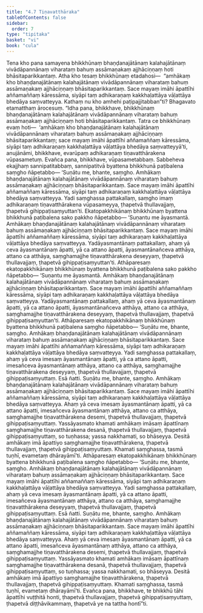 ```yaml
---
title: "4.7 Tiṇavatthāraka"
tableOfContents: false
sidebar:
  order: 7
type: "tipitaka"
basket: "vi"
book: "cula"
---
```



<DynamicBreadcrumb />

<Division number="212" book="cula" bookNo="4" page="208">

<Paragraph number="871" book="cula">
Tena kho pana samayena bhikkhūnaṃ bhaṇḍanajātānaṃ kalahajātānaṃ vivādāpannānaṃ viharataṃ bahuṃ assāmaṇakaṃ ajjhāciṇṇaṃ hoti bhāsitaparikkantaṃ. Atha kho tesaṃ bhikkhūnaṃ etadahosi—  “amhākaṃ kho bhaṇḍanajātānaṃ kalahajātānaṃ vivādāpannānaṃ viharataṃ bahuṃ assāmaṇakaṃ ajjhāciṇṇaṃ bhāsitaparikkantaṃ. Sace mayaṃ imāhi āpattīhi aññamaññaṃ kāressāma, siyāpi taṃ adhikaraṇaṃ kakkhaḷattāya vāḷattāya bhedāya saṃvatteyya. Kathaṃ nu kho amhehi paṭipajjitabban”ti? Bhagavato etamatthaṃ ārocesuṃ.
</Paragraph>

<Paragraph number="872" book="cula">
“Idha pana, bhikkhave, bhikkhūnaṃ bhaṇḍanajātānaṃ kalahajātānaṃ vivādāpannānaṃ viharataṃ bahuṃ assāmaṇakaṃ ajjhāciṇṇaṃ hoti bhāsitaparikkantaṃ. Tatra ce bhikkhūnaṃ evaṃ hoti—  ‘amhākaṃ kho bhaṇḍanajātānaṃ kalahajātānaṃ vivādāpannānaṃ viharataṃ bahuṃ assāmaṇakaṃ ajjhāciṇṇaṃ bhāsitaparikkantaṃ; sace mayaṃ imāhi āpattīhi aññamaññaṃ kāressāma, siyāpi taṃ adhikaraṇaṃ kakkhaḷattāya vāḷattāya bhedāya saṃvatteyyā’ti, anujānāmi, bhikkhave, evarūpaṃ adhikaraṇaṃ tiṇavatthārakena vūpasametuṃ. Evañca pana, bhikkhave, vūpasametabbaṃ. Sabbeheva ekajjhaṃ sannipatitabbaṃ, sannipatitvā byattena bhikkhunā paṭibalena saṃgho ñāpetabbo—
</Paragraph>

<Paragraph number="873" book="cula">
‘Suṇātu me, bhante, saṃgho. Amhākaṃ bhaṇḍanajātānaṃ kalahajātānaṃ vivādāpannānaṃ viharataṃ bahuṃ assāmaṇakaṃ ajjhāciṇṇaṃ bhāsitaparikkantaṃ. Sace mayaṃ imāhi āpattīhi aññamaññaṃ kāressāma, siyāpi taṃ adhikaraṇaṃ kakkhaḷattāya vāḷattāya bhedāya saṃvatteyya. Yadi saṃghassa pattakallaṃ, saṃgho imaṃ adhikaraṇaṃ tiṇavatthārakena vūpasameyya, ṭhapetvā thullavajjaṃ, ṭhapetvā gihippaṭisaṃyuttan’ti. Ekatopakkhikānaṃ bhikkhūnaṃ byattena bhikkhunā paṭibalena sako pakkho ñāpetabbo—
</Paragraph>

<Paragraph number="874" book="cula">
‘Suṇantu me āyasmantā. Amhākaṃ bhaṇḍanajātānaṃ kalahajātānaṃ vivādāpannānaṃ viharataṃ bahuṃ assāmaṇakaṃ ajjhāciṇṇaṃ bhāsitaparikkantaṃ. Sace mayaṃ imāhi āpattīhi aññamaññaṃ kāressāma, siyāpi taṃ adhikaraṇaṃ kakkhaḷattāya vāḷattāya bhedāya saṃvatteyya. Yadāyasmantānaṃ pattakallaṃ, ahaṃ yā ceva āyasmantānaṃ āpatti, yā ca attano āpatti, āyasmantānañceva atthāya, attano ca atthāya, saṃghamajjhe tiṇavatthārakena deseyyaṃ, ṭhapetvā thullavajjaṃ, ṭhapetvā gihippaṭisaṃyuttan’ti.
</Paragraph>

<Paragraph number="875" book="cula">
Athāparesaṃ ekatopakkhikānaṃ bhikkhūnaṃ byattena bhikkhunā paṭibalena sako pakkho ñāpetabbo—
</Paragraph>

<Paragraph number="876" book="cula">
‘Suṇantu me āyasmantā. Amhākaṃ bhaṇḍanajātānaṃ kalahajātānaṃ vivādāpannānaṃ viharataṃ bahuṃ assāmaṇakaṃ ajjhāciṇṇaṃ bhāsitaparikkantaṃ. Sace mayaṃ imāhi āpattīhi aññamaññaṃ kāressāma, siyāpi taṃ adhikaraṇaṃ kakkhaḷattāya vāḷattāya bhedāya saṃvatteyya. Yadāyasmantānaṃ pattakallaṃ, ahaṃ yā ceva āyasmantānaṃ āpatti, yā ca attano āpatti, āyasmantānañceva atthāya, attano ca atthāya, saṃghamajjhe tiṇavatthārakena deseyyaṃ, ṭhapetvā thullavajjaṃ, ṭhapetvā gihippaṭisaṃyuttan’ti.
</Paragraph>

</Division>
<Division number="213" book="cula" bookNo="4" page="209">

<Paragraph number="877" book="cula">
Athāparesaṃ ekatopakkhikānaṃ bhikkhūnaṃ byattena bhikkhunā paṭibalena saṃgho ñāpetabbo—
</Paragraph>

<Paragraph number="878" book="cula">
‘Suṇātu me, bhante, saṃgho. Amhākaṃ bhaṇḍanajātānaṃ kalahajātānaṃ vivādāpannānaṃ viharataṃ bahuṃ assāmaṇakaṃ ajjhāciṇṇaṃ bhāsitaparikkantaṃ. Sace mayaṃ imāhi āpattīhi aññamaññaṃ kāressāma, siyāpi taṃ adhikaraṇaṃ kakkhaḷattāya vāḷattāya bhedāya saṃvatteyya. Yadi saṃghassa pattakallaṃ, ahaṃ yā ceva imesaṃ āyasmantānaṃ āpatti, yā ca attano āpatti, imesañceva āyasmantānaṃ atthāya, attano ca atthāya, saṃghamajjhe tiṇavatthārakena deseyyaṃ, ṭhapetvā thullavajjaṃ, ṭhapetvā gihippaṭisaṃyuttaṃ. Esā ñatti.
</Paragraph>

<Paragraph number="879" book="cula">
Suṇātu me, bhante, saṃgho. Amhākaṃ bhaṇḍanajātānaṃ kalahajātānaṃ vivādāpannānaṃ viharataṃ bahuṃ assāmaṇakaṃ ajjhāciṇṇaṃ bhāsitaparikkantaṃ. Sace mayaṃ imāhi āpattīhi aññamaññaṃ kāressāma, siyāpi taṃ adhikaraṇaṃ kakkhaḷattāya vāḷattāya bhedāya saṃvatteyya. Ahaṃ yā ceva imesaṃ āyasmantānaṃ āpatti, yā ca attano āpatti, imesañceva āyasmantānaṃ atthāya, attano ca atthāya, saṃghamajjhe tiṇavatthārakena desemi, ṭhapetvā thullavajjaṃ, ṭhapetvā gihippaṭisaṃyuttaṃ. Yassāyasmato khamati amhākaṃ imāsaṃ āpattīnaṃ saṃghamajjhe tiṇavatthārakena desanā, ṭhapetvā thullavajjaṃ, ṭhapetvā gihippaṭisaṃyuttaṃ, so tuṇhassa; yassa nakkhamati, so bhāseyya.
</Paragraph>

<Paragraph number="880" book="cula">
Desitā amhākaṃ imā āpattiyo saṃghamajjhe tiṇavatthārakena, ṭhapetvā thullavajjaṃ, ṭhapetvā gihippaṭisaṃyuttaṃ. Khamati saṃghassa, tasmā tuṇhī, evametaṃ dhārayāmī’ti.
</Paragraph>

</Division>
<Division number="214" book="cula" bookNo="4" page="210">

<Paragraph number="881" book="cula">
Athāparesaṃ ekatopakkhikānaṃ bhikkhūnaṃ byattena bhikkhunā paṭibalena saṃgho ñāpetabbo—
</Paragraph>

<Paragraph number="882" book="cula">
‘Suṇātu me, bhante, saṃgho. Amhākaṃ bhaṇḍanajātānaṃ kalahajātānaṃ vivādāpannānaṃ viharataṃ bahuṃ assāmaṇakaṃ ajjhāciṇṇaṃ bhāsitaparikkantaṃ. Sace mayaṃ imāhi āpattīhi aññamaññaṃ kāressāma, siyāpi taṃ adhikaraṇaṃ kakkhaḷattāya vāḷattāya bhedāya saṃvatteyya. Yadi saṃghassa pattakallaṃ, ahaṃ yā ceva imesaṃ āyasmantānaṃ āpatti, yā ca attano āpatti, imesañceva āyasmantānaṃ atthāya, attano ca atthāya, saṃghamajjhe tiṇavatthārakena deseyyaṃ, ṭhapetvā thullavajjaṃ, ṭhapetvā gihippaṭisaṃyuttaṃ. Esā ñatti.
</Paragraph>

<Paragraph number="883" book="cula">
Suṇātu me, bhante, saṃgho. Amhākaṃ bhaṇḍanajātānaṃ kalahajātānaṃ vivādāpannānaṃ viharataṃ bahuṃ assāmaṇakaṃ ajjhāciṇṇaṃ bhāsitaparikkantaṃ. Sace mayaṃ imāhi āpattīhi aññamaññaṃ kāressāma, siyāpi taṃ adhikaraṇaṃ kakkhaḷattāya vāḷattāya bhedāya saṃvatteyya. Ahaṃ yā ceva imesaṃ āyasmantānaṃ āpatti, yā ca attano āpatti, imesañceva āyasmantānaṃ atthāya, attano ca atthāya, saṃghamajjhe tiṇavatthārakena desemi, ṭhapetvā thullavajjaṃ, ṭhapetvā gihippaṭisaṃyuttaṃ. Yassāyasmato khamati amhākaṃ imāsaṃ āpattīnaṃ saṃghamajjhe tiṇavatthārakena desanā, ṭhapetvā thullavajjaṃ, ṭhapetvā gihippaṭisaṃyuttaṃ, so tuṇhassa; yassa nakkhamati, so bhāseyya.
</Paragraph>

<Paragraph number="884" book="cula">
Desitā amhākaṃ imā āpattiyo saṃghamajjhe tiṇavatthārakena, ṭhapetvā thullavajjaṃ, ṭhapetvā gihippaṭisaṃyuttaṃ. Khamati saṃghassa, tasmā tuṇhī, evametaṃ dhārayāmī’ti.
</Paragraph>

<Paragraph number="885" book="cula">
Evañca pana, bhikkhave, te bhikkhū tāhi āpattīhi vuṭṭhitā honti, ṭhapetvā thullavajjaṃ, ṭhapetvā gihippaṭisaṃyuttaṃ, ṭhapetvā diṭṭhāvikammaṃ, ṭhapetvā ye na tattha hontī”ti.
</Paragraph>
</Division>